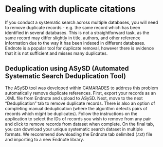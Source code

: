 # Dealing with duplicate citations 

If you conduct a systematic search across multiple databases, you will need to remove duplicate records - e.g. the same record which has been identified in several databases. This is not a straightforward task, as the same record may differ slightly in title, authors, and other reference information due to the way it has been indexed in different databases. Endnote is a popular tool for duplicate removal, however there is evidence that it is not sufficient and misses many duplicates. 

## Deduplication using ASySD (Automated Systematic Search Deduplication Tool)

The [ASySD tool](https://camarades.shinyapps.io/RDedup/) was developed within CAMARADES to address this problem automatically remove duplicate references. First, export your records as an .XML file from Endnote and upload to ASySD. Next, move to the next "Deduplication" tab to remove duplicate records. There is also an option of completing manual deduplication (where the algorithm detects pairs of records which *might* be duplicates). Follow the instructions on the application to select the IDs of records you wish to remove from any pair and click to remove records from dataset when complete. On the final tab, you can download your unique systematic search dataset in multiple formats. We recommend downloading the Endnote tab delimited (.txt) file and importing to a new Endnote library. 


